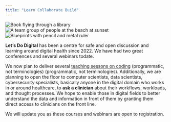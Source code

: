 ```yaml
---
title: "Learn Collaborate Build"
---
```


```{=html}
<div id="post-images" class="owl-carousel">
    <div class="item">
        <img src="/media/flying-book-in-library.jpeg" alt="Book flying through a library">
    </div>
    <div class="item">
        <img src="/media/team-at-beach.jpeg" alt="A team group of people at the beach at sunset">
    </div>
    <div class="item">
        <img src="/media/blueprints.jpeg" alt="Blueprints with pencil and metal ruler">
    </div>
</div>

<!-- Include Owl Carousel CSS -->
<link rel="stylesheet" href="https://cdnjs.cloudflare.com/ajax/libs/OwlCarousel2/2.3.4/assets/owl.carousel.min.css">

<!-- Include jQuery -->
<script src="https://ajax.googleapis.com/ajax/libs/jquery/3.5.1/jquery.min.js"></script>

<!-- Include Owl Carousel JavaScript -->
<script src="https://cdnjs.cloudflare.com/ajax/libs/OwlCarousel2/2.3.4/owl.carousel.min.js"></script>

<script src="/scripts.js"></script>
```

**Let's Do Digital** has been a centre for safe and open discussion and learning around digital health since 2022. We have had two great conferences and several webinars todate. 

We now plan to deliver several [teaching sessons on coding](/learn/coding/index.qmd) (programmatic, not terminologies) (programmatic, not terminologies). Additionally, we are planning to open the floor to computer scientists, data scientists, cybersecurity specialists, basically anyone in the digital domain who works in or around healthcare, to **ask a clinician** about their workflows, workloads, and thought processes. We hope to enable those in digital fields to better understand the data and information in front of them by granting them direct access to clinicians on the front line.

We will update you as these courses and webinars are open to registration.

